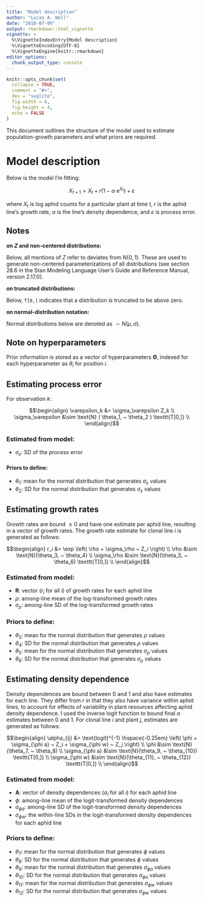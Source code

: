 ```yaml
---
title: "Model description"
author: "Lucas A. Nell"
date: "2018-07-09"
output: rmarkdown::html_vignette
vignette: >
  %\VignetteIndexEntry{Model description}
  %\VignetteEncoding{UTF-8}
  %\VignetteEngine{knitr::rmarkdown}
editor_options: 
  chunk_output_type: console
---
```


```r
knitr::opts_chunk$set(
  collapse = TRUE,
  comment = "#>",
  dev = "svglite", 
  fig.width = 6,
  fig.height = 4,
  echo = FALSE
)
```




This document outlines the structure of the model used to estimate population-growth
parameters and what priors are required.



# Model description

Below is the model I'm fitting:

$$
X_{t+1} = X_t + r \left( 1 - \alpha ~ \text{e}^{X_t} \right) + \varepsilon
$$

where $X_t$ is log aphid counts for a particular plant at time $t$,
$r$ is the aphid line's growth rate,
$\alpha$ is the line's density dependence,
and
$\varepsilon$ is process error.


## Notes

__on $Z$ and non-centered distributions\:__

Below, all mentions of $Z$ refer to deviates from $\text{N}(0,1)$.
These are used to generate non-centered parameterizations of all distributions
(see section 28.6 in the Stan Modeling Language User's Guide and Reference Manual,
version 2.17.0).


__on truncated distributions\:__

Below, `T[0,]` indicates that a distribution is truncated to be above zero.


__on normal-distribution notation\:__

Normal distributions below are denoted as $\sim \text{N}(\mu, \sigma)$.



## Note on hyperparameters

Prior information is stored as a vector of hyperparameters $\mathbf{\Theta}$,
indexed for each hyperparameter as $\theta_i$ for position $i$.



## Estimating process error

For observation $k$:

$$\begin{align}
    \varepsilon_k &= \sigma_\varepsilon Z_k \\
    \sigma_\varepsilon &\sim \text{N} ( \theta_1, ~ \theta_2 ) \texttt{T[0,]} \\
\end{align}$$


### Estimated from model:

- $\sigma_\varepsilon$: SD of the process error


#### Priors to define:

- $\theta_1$: mean for the normal distribution that generates $\sigma_\varepsilon$ values
- $\theta_2$: SD for the normal distribution that generates $\sigma_\varepsilon$ values




## Estimating growth rates 

Growth rates are bound $\ge 0$ and have one estimate per aphid line,
resulting in a vector of growth rates.
The growth rate estimate for clonal line $i$ is generated as follows:

$$\begin{align}
    r_i &= \exp \left( \rho + \sigma_\rho ~ Z_i \right) \\
    \rho &\sim \text{N}(\theta_3, ~ \theta_4) \\
    \sigma_\rho &\sim \text{N}(\theta_5, ~ \theta_6) \texttt{T[0,]} \\
\end{align}$$



### Estimated from model:

- $\mathbf{R}$: vector ($r_i$ for all $i$) of growth rates for each aphid line
- $\rho$: among-line mean of the log-transformed growth rates
- $\sigma_\rho$: among-line SD of the log-transformed growth rates


### Priors to define:

- $\theta_3$: mean for the normal distribution that generates $\rho$ values
- $\theta_4$: SD for the normal distribution that generates $\rho$ values
- $\theta_5$: mean for the normal distribution that generates $\sigma_\rho$ values
- $\theta_6$: SD for the normal distribution that generates $\sigma_\rho$ values





## Estimating density dependence

Density dependences are bound between 0 and 1 and also have estimates for each line.
They differ from $r$ in that they also have variance within aphid lines, to account
for effects of variability in plant resources affecting aphid density dependence.
I used the inverse logit function to bound final $\alpha$ estimates between 0 and 1.
For clonal line $i$ and plant $j$, estimates are generated as follows:


$$\begin{align}
    \alpha_{ij} &= \text{logit}^{-1} \hspace{-0.25em}
        \left(
            \phi + \sigma_{\phi a} ~ Z_i + \sigma_{\phi w} ~ Z_j
        \right) \\
    \phi &\sim \text{N}(\theta_7, ~ \theta_8) \\
    \sigma_{\phi a} &\sim \text{N}(\theta_9, ~ \theta_{10}) \texttt{T[0,]} \\
    \sigma_{\phi w} &\sim \text{N}(\theta_{11}, ~ \theta_{12}) \texttt{T[0,]} \\
\end{align}$$




### Estimated from model:

- $\mathbf{A}$: vector of density dependences ($\alpha_i$ for all $i$) for each aphid line
- $\phi$: among-line mean of the logit-transformed density dependences
- $\sigma_{\phi a}$: among-line SD of the logit-transformed density
  dependences
- $\sigma_{\phi w}$: the within-line SDs in the logit-transformed
  density dependences for each aphid line


### Priors to define:

- $\theta_{7}$: mean for the normal distribution that generates $\phi$ values
- $\theta_{8}$: SD for the normal distribution that generates $\phi$ values
- $\theta_{9}$: mean for the normal distribution that generates $\sigma_{\phi a}$ values
- $\theta_{10}$: SD for the normal distribution that generates $\sigma_{\phi a}$ values
- $\theta_{11}$: mean for the normal distribution that generates $\sigma_{\phi w}$ values
- $\theta_{12}$: SD for the normal distribution that generates $\sigma_{\phi w}$ values








